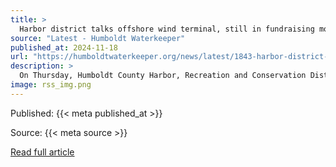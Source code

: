 ```yaml
---
title: >
  Harbor district talks offshore wind terminal, still in fundraising mode
source: "Latest - Humboldt Waterkeeper"
published_at: 2024-11-18
url: "https://humboldtwaterkeeper.org/news/latest/1843-harbor-district-talks-offshore-wind-terminal-still-in-fundraising-mode"
description: >
  On Thursday, Humboldt County Harbor, Recreation and Conservation District Development Director Rob Holmlund told the directors that right now, he’s pursuing several grants to fully fund the project and meeting with local stakeholders, such as Samoa residents and the area’s tribes.The offshore wind terminal project — which received $427 million from the federal government in January— could have massive reverberations in the local economy, but at the moment, it’s still seeking a litany of grants and stakeholder input. The grants — including a California Energy Commission Waterfront Facility Improvement Program Grant — the board is pursuing could help provide additional assessments of the potential impacts to the harbor, something several public commenters supported.Humboldt Waterkeeper Director Jen Kalt told the board about the Golden mussel, an invasive species native to China and Southeast Asia that was discovered last week for the first time in the Port of Stockton. If the bivalves catch a ride in the ballast water on ships that make it into Humboldt Bay, it could devastate the local oyster seed industry“The whole West Coast is reliant on the oyster seed coming from Humboldt Bay and … all it would take is one vessel with an oyster disease to destroy this industry that’s been thrilled for all these years,” Kalt said.Responding to Kalt’s concerns, Commissioner Greg Dale noted that the greatest current threat to fisheries is climate change. The wind farm is part of California’s goal to reach carbon neutrality by 2045, a goal they’re not likely to reach unless farms off the coast of California are built.Keep Reading
image: rss_img.png
---
```



  Published: {{< meta published_at >}}
  

  Source: {{< meta source >}}
  

  [Read full article]({{< meta url >}}){target='blank'}
  

